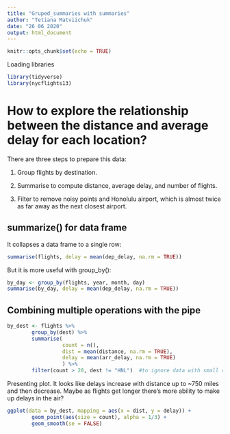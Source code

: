 ```yaml
---
title: "Gruped_summaries with summaries"
author: "Tetiana Matviichuk"
date: "26 06 2020"
output: html_document
---
```


```r
knitr::opts_chunk$set(echo = TRUE)
```

Loading libraries
```r
library(tidyverse)
library(nycflights13)
```

# How to explore the relationship between the distance and average delay for each location?

There are three steps to prepare this data:

1. Group flights by destination.

2. Summarise to compute distance, average delay, and number of flights.

3. Filter to remove noisy points and Honolulu airport, which is almost twice as far away as the next closest airport.

## summarize() for data frame
It collapses a data frame to a single row:

```r
summarise(flights, delay = mean(dep_delay, na.rm = TRUE))
```

But it is more useful with group_by():
```r
by_day <- group_by(flights, year, month, day)
summarise(by_day, delay = mean(dep_delay, na.rm = TRUE))
```

## Combining multiple operations with the pipe

```r
by_dest <- flights %>%
        group_by(dest) %>%
        summarise(
                  count = n(),
                  dist = mean(distance, na.rm = TRUE),
                  delay = mean(arr_delay, na.rm = TRUE)
                  ) %>%
        filter(count > 20, dest != "HNL")  #to ignore data with small observations

```

Presenting plot. It looks like delays increase with distance up to ~750 miles and then decrease. Maybe as flights get longer there's more ability to make up delays in the air?
```r
ggplot(data = by_dest, mapping = aes(x = dist, y = delay)) +
        geom_point(aes(size = count), alpha = 1/3) +
        geom_smooth(se = FALSE)
```



